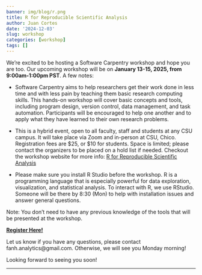 ```yaml
---
banner: img/blog/r.png
title: R for Reproducible Scientific Analysis
author: Juan Cortes
date: '2024-12-03'
slug: workshop
categories: [workshop]
tags: []
---
```


We’re excited to be hosting a Software Carpentry workshop and hope you are too. Our upcoming workshop will be on **January 13-15, 2025, from 9:00am-1:00pm PST**. A few notes:


* Software Carpentry aims to help researchers get their work done in less time and with less pain by teaching them basic research computing skills. This hands-on workshop will cover basic concepts and tools, including program design, version control, data management, and task automation. Participants will be encouraged to help one another and to apply what they have learned to their own research problems.

* This is a hybrid event, open to all faculty, staff and students at any CSU campus. It will take place via Zoom and in-person at CSU, Chico. Registration fees are \$25, or \$10 for students. Space is limited; please contact the organizers to be placed on a hold list if needed. Checkout the workshop website for more info: [R for Reproducible Scientific Analysis](https://project-da-fanh.github.io/2025-01-13-CSU-online/)

* Please make sure you install R Studio before the workshop. R is a programming language that is especially powerful for data exploration, visualization, and statistical analysis. To interact with R, we use RStudio. Someone will be there by 8:30 (Mon) to help with installation issues and answer general questions.

Note: You don't need to have any previous knowledge of the tools that will be presented at the workshop.

**[Register Here!](https://www.eventbrite.com/e/r-for-reproducible-scientific-analysis-3-half-days-registration-1084774713369?aff=oddtdtcreator)**



Let us know if you have any questions, please contact fanh.analytics@gmail.com. Otherwise, we will see you Monday morning!

Looking forward to seeing you soon!

----
